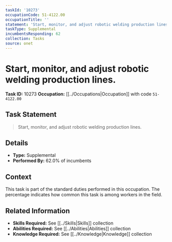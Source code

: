 ```yaml
---
taskId: '10273'
occupationCode: 51-4122.00
occupationTitle: ''
statement: 'Start, monitor, and adjust robotic welding production lines.'
taskType: Supplemental
incumbentsResponding: 62
collection: Tasks
source: onet
---
```

# Start, monitor, and adjust robotic welding production lines.

**Task ID:** 10273
**Occupation:** [[../Occupations|Occupation]] with code `51-4122.00`

## Task Statement

> Start, monitor, and adjust robotic welding production lines.

## Details

- **Type:** Supplemental
- **Performed By:** 62.0% of incumbents

## Context

This task is part of the standard duties performed in this occupation. The percentage indicates how common this task is among workers in the field.

## Related Information

- **Skills Required:** See [[../Skills|Skills]] collection
- **Abilities Required:** See [[../Abilities|Abilities]] collection
- **Knowledge Required:** See [[../Knowledge|Knowledge]] collection
